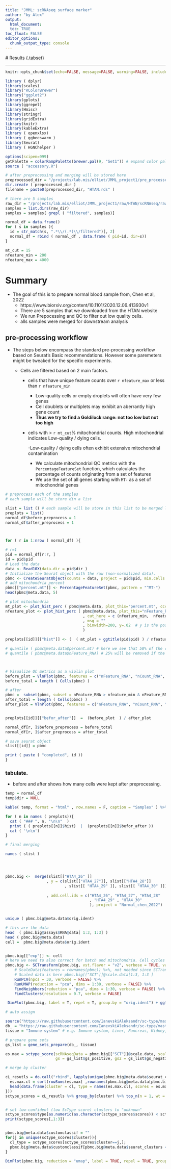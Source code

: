 ```yaml
---
title: "JMML: scRNAseq surface marker"
author: "by Alex"
output: 
  html_document:
  toc: TRUE
toc_float: FALSE
editor_options: 
  chunk_output_type: console
---
```

  
  
  <style type="text/css">
  .main-container {
    max-width: 1800px;
    margin-left: 20px;
    margin-right: auto;
  }
.toc-content {
  max-width: 1800px;
  margin-left: 50px;
  margin-right: auto;
}

div {
  
  margin-left: 20px;
}


hr.new1 {
  border-top: 1px solid #84a8e0;
}



</style>
  
  # Results {.tabset}
  
  
  <div style="background-color: #f0f5c1;">
  
  
  </div>
  
  <hr>
  
  
  
```r
knitr::opts_chunk$set(echo=FALSE, message=FALSE, warning=FALSE, include = FALSE , cache.lazy = FALSE )

library ( dplyr)
library(scales)
library("RColorBrewer")
library("ggplot2")
library(gplots)
library(ggrepel)
library(Hmisc)
library(stringr)
library(gridExtra)
library(knitr)
library(kableExtra)
library ( openxlsx)
library ( ggbeeswarm )
library(Seurat)
library ( HGNChelper )

options(scipen=999)
getPalette = colorRampPalette(brewer.pal(9, "Set1")) # expand color pallete
source ( "accessory.R")

```


```r

# after preprocessing and merging will be stored here
preprocessed_dir = "/projects/lab.mis/elliot/JMML_project1/pre_processed/"
dir.create ( preprocessed_dir )
filename = paste0(preprocessed_dir, "HTAN.rds" )

# there are 5 samples 
raw_dir = "/projects/lab.mis/elliot/JMML_project1/raw/HTAN/scRNAseq/raw/"
samples = list.dirs(raw_dir)
samples = samples[ grepl ( "filtered", samples)]

normal_df = data.frame()
for ( s in samples ){
  id = str_match(s, ".*\\/(.*)\\/filtered")[, 2]
  normal_df = rbind ( normal_df , data.frame ( pid=id, dir=s))
}

```
 
```r
mt_cut = 15 
nfeature_min = 200 
nfeature_max = 4000


```

# Summary {.tabset}

  * The goal of this is to prepare normal blood sample from, Chen et al, 2022
    + https://www.biorxiv.org/content/10.1101/2020.12.06.413930v1
  * There are 5 samples that we downloaded from the HTAN website
  * We run Prepocessing and QC to filter out low quality cells. 
  * alls samples were merged for downstream analysis 

## pre-processing workflow {.tabset}

  * The steps below encompass the standard pre-processing workflow based on Seurat's Basic recommendations. However some paremeters might be tweaked for the specific experiments. 
  
  * Cells are filtered based on 2 main factors.
  
    + cells that have unique feature counts over `r nfeature_max` or less than `r nfeature_min`
    
      - Low-quality cells or empty droplets will often have very few genes
      -  Cell doublets or multiplets may exhibit an aberrantly high gene count
      - __Thus we try to find a Goldilock range: not too low but not too high__
    
    + cells with > `r mt_cut `% mitochondrial counts. High mitochondrial indicates Low-quality / dying cells.
    
      -Low-quality / dying cells often exhibit extensive mitochondrial contamination
      - We calculate mitochondrial QC metrics with the `PercentageFeatureSet` function, which calculates the percentage of counts originating from a set of features
      - We use the set of all genes starting with `MT-` as a set of mitochondrial genes

```r

# preprocess each of the samples 
# each sample will be store din a list 

slist = list () # each sample will be store in this list to be merged later. 
preplots = list()
normal_df$before_preprocess = 1
normal_df$after_preprocess = 1



for ( r in 1:nrow ( normal_df) ){

# r=1 
pid = normal_df[r:r, ]
id = pid$pid
# Load the data
data <- Read10X(data.dir = pid$dir )
# Initialize the Seurat object with the raw (non-normalized data).
pbmc <- CreateSeuratObject(counts = data, project = pid$pid, min.cells = 3, min.features = 200)
# add mitochondria percent 
pbmc[["percent.mt"]] <- PercentageFeatureSet(pbmc, pattern = "^MT-")
head(pbmc@meta.data, 5)

# plot mitochondria 
mt_plot <- plot_hist_perc ( pbmc@meta.data, plot_this="percent.mt", ccc="#6e9be5" , cut_here = 15, msg = "" , binwidth=5, y=.3) 
nfeature_plot <- plot_hist_perc ( pbmc@meta.data, plot_this="nFeature_RNA", ccc="#6e9be5" 
                                  , cut_here = c (nfeature_min,  nfeature_max)
                                  , msg = "" 
                                  , binwidth=200, y=.02  # y is the position of annotated text
                                  ) 

preplots[[id]][["hist"]] <- (  ( mt_plot + ggtitle(pid$pid) ) / nfeature_plot )

# quantile ( pbmc@meta.data$percent.mt) # here we see that 50% of the cells will be removed if MT is set to 10% 
# quantile ( pbmc@meta.data$nFeature_RNA) # 25% will be removed if the high end is set to 2500 



# Visualize QC metrics as a violin plot
before_plot = VlnPlot(pbmc, features = c("nFeature_RNA", "nCount_RNA", "percent.mt"), ncol = 3, cols="#FAF632" )
before_total = length ( Cells(pbmc) )

# after 
pbmc =  subset(pbmc, subset = nFeature_RNA > nfeature_min & nFeature_RNA < nfeature_max & percent.mt < mt_cut )
after_total = length ( Cells(pbmc) )
after_plot = VlnPlot(pbmc, features = c("nFeature_RNA", "nCount_RNA", "percent.mt"), ncol = 3, cols="#526E9F")


preplots[[id]][["befor_after"]]  =  (before_plot  ) / after_plot 

normal_df[r, ]$before_preprocess = before_total
normal_df[r, ]$after_preprocess = after_total

# save seurat object
slist[[id]] = pbmc

print ( paste ( "completed", id ))  
}


```

### tabulate. 

  * before and after shows how many cells were kept after preprocessing. 


```r
temp = normal_df 
temp$dir = NULL 

kable( temp, format = "html" , row.names = F, caption = "Samples" ) %>% kable_classic(full_width = F, position = "center")

```


```r

for ( n in names ( preplots)){
  cat ( "### ", n, "\n\n"  )
  print ( ( preplots[[n]]$hist)  |  (preplots[[n]]$befor_after ))
  cat ( '\n\n')
}

```


```r
# final merging 

names ( slist )




pbmc.big <-  merge(slist[["HTA4_26" ]]
                  , y = c(slist[["HTA4_27"]], slist[["HTA4_28"]]
                          , slist[[ "HTA4_29" ]], slist[[ "HTA4_30" ]])
                  
                  , add.cell.ids = c("HTA4_26", "HTA4_27", "HTA4_28"
                                     , "HTA4_29" , "HTA4_30"
                                     ), project = "Normal_chen_2022")


unique ( pbmc.big@meta.data$orig.ident)

# this are the data 
head  ( pbmc.big@assays$RNA@data[ 1:3, 1:3] )
head ( pbmc.big@meta.data)
cell =  pbmc.big@meta.data$orig.ident


pbmc.big[["exp"]] <- cell
# here we need to also correct for batch and mitochondria. Cell cycles 
pbmc.big <- SCTransform(pbmc.big, vst.flavor = "v2", verbose = TRUE, vars.to.regress=  c("percent.mt","exp")  ) %>%
    # ScaleData(features = rownames(pbmc)) %>%, not needed since SCTransform should had done this already 
    # Scaled data is here pbmc.big[["SCT"]]@scale.data[1:3, 1:3 ]
    RunPCA(npcs = 30, verbose = FALSE) %>%
    RunUMAP(reduction = "pca", dims = 1:30, verbose = FALSE) %>%
    FindNeighbors(reduction = "pca", dims = 1:30, verbose = FALSE) %>%
    FindClusters(resolution = 0.7, verbose = FALSE)

 DimPlot(pbmc.big, label = T, repel = T, group.by = "orig.ident") + ggtitle("Unsupervised clustering")

```

```r

# auto assign 

source("https://raw.githubusercontent.com/IanevskiAleksandr/sc-type/master/R/gene_sets_prepare.R"); source("https://raw.githubusercontent.com/IanevskiAleksandr/sc-type/master/R/sctype_score_.R")
db_ = "https://raw.githubusercontent.com/IanevskiAleksandr/sc-type/master/ScTypeDB_full.xlsx";
tissue = "Immune system" # e.g. Immune system, Liver, Pancreas, Kidney, Eye, Brain

# prepare gene sets
gs_list = gene_sets_prepare(db_, tissue)

es.max = sctype_score(scRNAseqData = pbmc.big[["SCT"]]@scale.data, scaled = TRUE, 
                      gs = gs_list$gs_positive, gs2 = gs_list$gs_negative) 

# merge by cluster

cL_resutls = do.call("rbind", lapply(unique(pbmc.big@meta.data$seurat_clusters), function(cl){
  es.max.cl = sort(rowSums(es.max[ ,rownames(pbmc.big@meta.data[pbmc.big@meta.data$seurat_clusters==cl, ])]), decreasing = !0)
  head(data.frame(cluster = cl, type = names(es.max.cl), scores = es.max.cl, ncells = sum(pbmc.big@meta.data$seurat_clusters==cl)), 10)
}))
sctype_scores = cL_resutls %>% group_by(cluster) %>% top_n(n = 1, wt = scores)  


# set low-confident (low ScType score) clusters to "unknown"
sctype_scores$type[as.numeric(as.character(sctype_scores$scores)) < sctype_scores$ncells/4] = "Unknown"
print(sctype_scores[,1:3])


pbmc.big@meta.data$customclassif = ""
for(j in unique(sctype_scores$cluster)){
  cl_type = sctype_scores[sctype_scores$cluster==j,]; 
  pbmc.big@meta.data$customclassif[pbmc.big@meta.data$seurat_clusters == j] = as.character(cl_type$type[1])
}

DimPlot(pbmc.big, reduction = "umap", label = TRUE, repel = TRUE, group.by = 'customclassif')   




```


